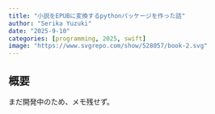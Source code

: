```yaml
---
title: "小説をEPUBに変換するpythonパッケージを作った話"
author: "Serika Yuzuki"
date: "2025-9-10"
categories: [programming, 2025, swift]
image: "https://www.svgrepo.com/show/528057/book-2.svg"
---
```


## 概要

まだ開発中のため、メモ残せず。

